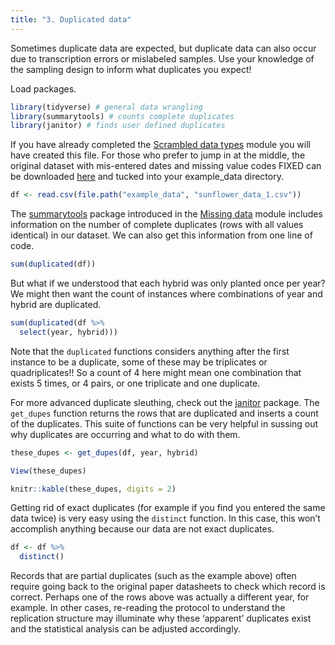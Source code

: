 ```yaml
---
title: "3. Duplicated data"
---
```


Sometimes duplicate data are expected, but duplicate data can also occur due to transcription errors or mislabeled samples. Use your knowledge of the sampling design to inform what duplicates you expect!

Load packages.

```r
library(tidyverse) # general data wrangling
library(summarytools) # counts complete duplicates
library(janitor) # finds user defined duplicates
```

If you have already completed the [Scrambled data types](data_types.qmd) module you will have created this file. For those who prefer to jump in at the middle, the original dataset with mis-entered dates and missing value codes FIXED can be downloaded [here](./example_data/sunflower_data_1.csv) and tucked into your example_data directory.

```r
df <- read.csv(file.path("example_data", "sunflower_data_1.csv"))
```

The [summarytools](https://htmlpreview.github.io/?https://github.com/dcomtois/summarytools/blob/master/doc/introduction.html) package introduced in the [Missing data](missing_data.qmd) module includes information on the number of complete duplicates (rows with all values identical) in our dataset. We can also get this information from one line of code.

```r
sum(duplicated(df))
```

But what if we understood that each hybrid was only planted once per year? We might then want the count of instances where combinations of year and hybrid are duplicated.

```r
sum(duplicated(df %>%
  select(year, hybrid)))
```

Note that the `duplicated` functions considers anything after the first instance to be a duplicate, some of these may be triplicates or quadriplicates!! So a count of 4 here might mean one combination that exists 5 times, or 4 pairs, or one triplicate and one duplicate.

For more advanced duplicate sleuthing, check out the [janitor](https://cran.r-project.org/web/packages/janitor/vignettes/janitor.html) package. The `get_dupes` function returns the rows that are duplicated and inserts a count of the duplicates. This suite of functions can be very helpful in sussing out why duplicates are occurring and what to do with them.

```r
these_dupes <- get_dupes(df, year, hybrid)
```

```r
View(these_dupes)
```

```r
knitr::kable(these_dupes, digits = 2)
```

Getting rid of exact duplicates (for example if you find you entered the same data twice) is very easy using the `distinct` function. In this case, this won't accomplish anything because our data are not exact duplicates.

```r
df <- df %>%
  distinct()
```

Records that are partial duplicates (such as the example above) often require going back to the original paper datasheets to check which record is correct. Perhaps one of the rows above was actually a different year, for example. In other cases, re-reading the protocol to understand the replication structure may illuminate why these 'apparent' duplicates exist and the statistical analysis can be adjusted accordingly.
